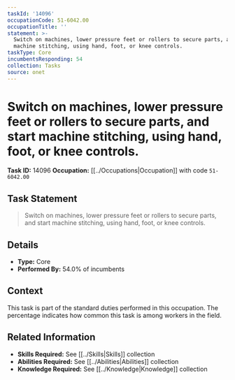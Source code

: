 ```yaml
---
taskId: '14096'
occupationCode: 51-6042.00
occupationTitle: ''
statement: >-
  Switch on machines, lower pressure feet or rollers to secure parts, and start
  machine stitching, using hand, foot, or knee controls.
taskType: Core
incumbentsResponding: 54
collection: Tasks
source: onet
---
```

# Switch on machines, lower pressure feet or rollers to secure parts, and start machine stitching, using hand, foot, or knee controls.

**Task ID:** 14096
**Occupation:** [[../Occupations|Occupation]] with code `51-6042.00`

## Task Statement

> Switch on machines, lower pressure feet or rollers to secure parts, and start machine stitching, using hand, foot, or knee controls.

## Details

- **Type:** Core
- **Performed By:** 54.0% of incumbents

## Context

This task is part of the standard duties performed in this occupation. The percentage indicates how common this task is among workers in the field.

## Related Information

- **Skills Required:** See [[../Skills|Skills]] collection
- **Abilities Required:** See [[../Abilities|Abilities]] collection
- **Knowledge Required:** See [[../Knowledge|Knowledge]] collection
